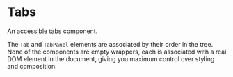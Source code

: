 
# Tabs

An accessible tabs component.

The `Tab` and `TabPanel` elements are associated by their order in the tree.
None of the components are empty wrappers, each is associated with a real DOM
element in the document, giving you maximum control over styling and
composition.
